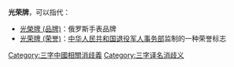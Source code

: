 '''光荣牌'''，可以指代：
* [[光榮牌_(品牌)|光榮牌 (品牌)]]：俄罗斯手表品牌
* [[光荣牌_(荣誉)|光荣牌 (荣誉)]]：[[中华人民共和国退役军人事务部|中华人民共和国退役军人事务部]]监制的一种荣誉标志
{{消歧义}}

[[Category:三字中國相關消歧義|Category:三字中國相關消歧義]]
[[Category:三字译名消歧义|Category:三字译名消歧义]]